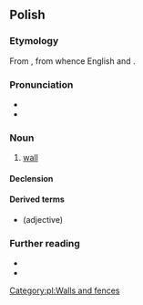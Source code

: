 {{also|ścianą}}
==Polish==

===Etymology===
From {{inh|pl|sla-pro|*stěna}}, from {{der|pl|ine-pro| *steyh₂-}} whence English {{m|en|stone}} and {{m|en|stain}}.

===Pronunciation===
* {{pl-IPA}}
* {{audio|pl|Pl-ściana.ogg|audio}}

===Noun===
{{pl-noun|f}}

# [[wall]]

====Declension====
{{pl-decl-noun-f|ścia|n}}

====Derived terms====
* {{l|pl|ścienny}} (adjective)

===Further reading===
* {{R:pl:WSJP}}
* {{R:PWN}}

[[Category:pl:Walls and fences]]